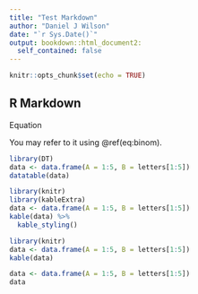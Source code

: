 ```yaml
---
title: "Test Markdown"
author: "Daniel J Wilson"
date: "`r Sys.Date()`"
output: bookdown::html_document2:
  self_contained: false
---
```


```r
knitr::opts_chunk$set(echo = TRUE)
```


## R Markdown 

Equation

\begin{equation} 
  f\left(k\right) = \binom{n}{k} p^k\left(1-p\right)^{n-k}
  (\#eq:binom)
\end{equation} 

You may refer to it using \@ref(eq:binom).

```r
library(DT)
data <- data.frame(A = 1:5, B = letters[1:5])
datatable(data)
```
```r
library(knitr)
library(kableExtra)
data <- data.frame(A = 1:5, B = letters[1:5])
kable(data) %>%
  kable_styling()
```

```r
library(knitr)
data <- data.frame(A = 1:5, B = letters[1:5])
kable(data)
```

```r
data <- data.frame(A = 1:5, B = letters[1:5])
data
```